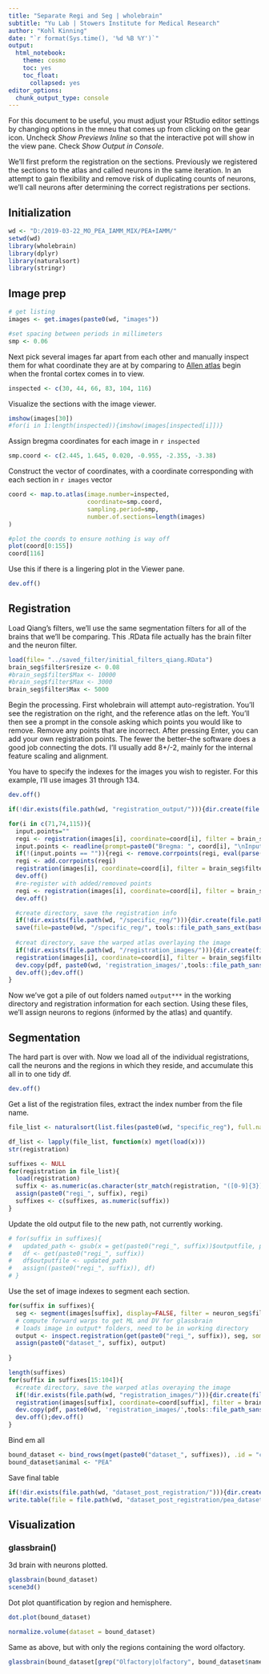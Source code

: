 ```yaml
---
title: "Separate Regi and Seg | wholebrain"
subtitle: "Yu Lab | Stowers Institute for Medical Research"
author: "Kohl Kinning"
date: "`r format(Sys.time(), '%d %B %Y')`"
output:
  html_notebook:
    theme: cosmo
    toc: yes
    toc_float:
      collapsed: yes
editor_options: 
  chunk_output_type: console
---
```


For this document to be useful, you must adjust your RStudio editor settings by changing options in the mneu that comes up from clicking on the gear icon. Uncheck *Show Previews Inline* so that the interactive pot will show in the view pane. Check *Show Output in Console*.

We'll first preform the registration on the sections. Previously we registered the sections to the atlas and called neurons in the same iteration. In an attempt to gain flexibility and remove risk of duplicating counts of neurons, we'll call neurons after determining the correct registrations per sections.

## Initialization

```r
wd <- "D:/2019-03-22_MO_PEA_IAMM_MIX/PEA+IAMM/"
setwd(wd)
library(wholebrain)
library(dplyr)
library(naturalsort)
library(stringr)
```

## Image prep

```r
# get listing
images <- get.images(paste0(wd, "images"))
```

```r
#set spacing between periods in millimeters
smp <- 0.06
```

Next pick several images far apart from each other and manually inspect them for what coordinate they are at by comparing to [Allen atlas](http:/mouse.brain-map.org/experiment/siv/?imageId=102162070) begin when the frontal cortex comes in to view.

```r
inspected <- c(30, 44, 66, 83, 104, 116)
```

Visualize the sections with the image viewer.

```r
imshow(images[30])
#for(i in 1:length(inspected)){imshow(images[inspected[i]])}
```

Assign bregma coordinates for each image in `r inspected`

```r
smp.coord <- c(2.445, 1.645, 0.020, -0.955, -2.355, -3.38)
```


Construct the vector of coordinates, with a coordinate corresponding with each section in `r images` vector

```r
coord <- map.to.atlas(image.number=inspected, 
                      coordinate=smp.coord, 
                      sampling.period=smp, 
                      number.of.sections=length(images)
)

#plot the coords to ensure nothing is way off
plot(coord[0:155])
coord[116]
```

Use this if there is a lingering plot in the Viewer pane.

```r
dev.off()
```


## Registration

Load Qiang's filters, we'll use the same segmentation filters for all of the brains that we'll be comparing. This .RData file actually has the brain filter and the neuron filter. 

```r
load(file= "../saved_filter/initial_filters_qiang.RData")
brain_seg$filter$resize <- 0.08
#brain_seg$filter$Max <- 10000
#brain_seg$filter$Max <- 3000
brain_seg$filter$Max <- 5000
```



Begin the processing. First wholebrain will attempt auto-registration. You'll see the registration on the right, and the  reference atlas on the left. You'll then see a prompt in the console asking which points you would like to remove. Remove any points that are incorrect. After pressing Enter, you can add your own registration points. The fewer the better--the software does a good job connecting the dots. I'll usually add 8+/-2, mainly for the internal feature scaling and alignment.

You have to specify the indexes for the images you wish to register. For this example, I'll use images 31 through 134.

```r
dev.off()

if(!dir.exists(file.path(wd, "registration_output/"))){dir.create(file.path(wd, "registration_output/"), showWarnings = FALSE)}

for(i in c(71,74,115)){
  input.points=""
  regi <- registration(images[i], coordinate=coord[i], filter = brain_seg$filter, display=TRUE, channel=0, batch.mode = TRUE, output.folder='registration_output')
  input.points <- readline(prompt=paste0("Bregma: ", coord[i], "\nInput a vector of points to remove, enter if OK: "))
  if(!(input.points == "")){regi <- remove.corrpoints(regi, eval(parse(text=input.points)))}
  regi <- add.corrpoints(regi)
  registration(images[i], coordinate=coord[i], filter = brain_seg$filter, display=TRUE, channel=0, correspondance=regi, output.folder='registration_output')
  dev.off()
  #re-register with added/removed points
  regi <- registration(images[i], coordinate=coord[i], filter = brain_seg$filter, display=TRUE, channel=0, correspondance=regi, output.folder='registration_output')
  dev.off()

  #create directory, save the registration info
  if(!dir.exists(file.path(wd, "/specific_reg/"))){dir.create(file.path(wd, "/specific_reg/"), showWarnings = FALSE)}
  save(file=paste0(wd, "/specific_reg/", tools::file_path_sans_ext(basename(images[i])), "_registration_info.RData"), regi)
  
  #creat directory, save the warped atlas overlaying the image
  if(!dir.exists(file.path(wd, "/registration_images/"))){dir.create(file.path(wd, "registration_images/"), showWarnings = FALSE)}
  registration(images[i], coordinate=coord[i], filter = brain_seg$filter, display=TRUE, channel=0, correspondance=regi, output.folder='registration_output')
  dev.copy(pdf, paste0(wd, 'registration_images/',tools::file_path_sans_ext(basename(images[i])), '.pdf'), width=18, height=8)
  dev.off();dev.off()
}
```


Now we've got a pile of out folders named `output***` in the working directory and registration information for each section. Using these files, we'll assign neurons to regions (informed by the atlas) and quantify.

## Segmentation

The hard part is over with. Now we load all of the individual registrations, call the neurons and the regions in which they reside, and accumulate this all in to one tidy df.

```r
dev.off()
```

Get a list of the registration files, extract the index number from the file name.

```r
file_list <- naturalsort(list.files(paste0(wd, "specific_reg"), full.names = TRUE))

df_list <- lapply(file_list, function(x) mget(load(x)))
str(registration)

suffixes <- NULL
for(registration in file_list){
  load(registration)
  suffix <- as.numeric(as.character(str_match(registration, "([0-9]{3})_")[2]))
  assign(paste0("regi_", suffix), regi)
  suffixes <- c(suffixes, as.numeric(suffix))
}
```

Update the old output file to the new path, not currently working.

```r
# for(suffix in suffixes){
#   updated_path <- gsub(x = get(paste0("regi_", suffix))$outputfile, pattern = "FU", # replacement = "testing")
#   df <- get(paste0("regi_", suffix))
#   df$outputfile <- updated_path
#   assign((paste0("regi_", suffix)), df)
# }
```

Use the set of image indexes to segment each section.

```r
for(suffix in suffixes){
  seg <- segment(images[suffix], display=FALSE, filter = neuron_seg$filter, channel=2)
  # compute forward warps to get ML and DV for glassbrain
  # loads image in output* folders, need to be in working directory
  output <- inspect.registration(get(paste0("regi_", suffix)), seg, soma = TRUE, forward.warps = TRUE, device=FALSE, batch.mode = TRUE)
  assign(paste0("dataset_", suffix), output)
  
}
```

```r
length(suffixes)
for(suffix in suffixes[15:104]){
  #create directory, save the warped atlas overaying the image
  if(!dir.exists(file.path(wd, "registration_images/"))){dir.create(file.path(wd, "registration_images/"), showWarnings = FALSE)}
  registration(images[suffix], coordinate=coord[suffix], filter = brain_seg$filter, display=TRUE, channel=0, correspondance=get(paste0("regi_", suffix)), output.folder='registration_output')
  dev.copy(pdf, paste0(wd, 'registration_images/',tools::file_path_sans_ext(basename(images[suffix])), '.pdf'), width=18, height=8)
  dev.off();dev.off()
}
```


Bind em all

```r
bound_dataset <- bind_rows(mget(paste0("dataset_", suffixes)), .id = "column_label")
bound_dataset$animal <- "PEA"
```


Save final table
```r
if(!dir.exists(file.path(wd, "dataset_post_registration/"))){dir.create(file.path(wd, "dataset_post_registration/"), showWarnings = FALSE)}
write.table(file = file.path(wd, "dataset_post_registration/pea_dataset.csv"), bound_dataset, sep = ",")
```


## Visualization

### glassbrain()

3d brain with neurons plotted.

```r
glassbrain(bound_dataset)
scene3d()
```

Dot plot quantification by region and hemisphere.

```r
dot.plot(bound_dataset)
```

```r
normalize.volume(dataset = bound_dataset)
```

Same as above, but with only the regions containing the word olfactory.

```r
glassbrain(bound_dataset[grep("Olfactory|olfactory", bound_dataset$name),])
```
